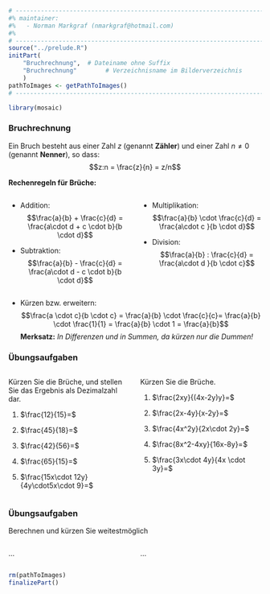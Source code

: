 ```r
# ---------------------------------------------------------------------------
#% maintainer:
#%   - Norman Markgraf (nmarkgraf@hotmail.com)
#%
# ---------------------------------------------------------------------------
source("../prelude.R")
initPart(
    "Bruchrechnung",  # Dateiname ohne Suffix
    "Bruchrechnung"        # Verzeichnisname im Bilderverzeichnis 
    )
pathToImages <- getPathToImages()
# ---------------------------------------------------------------------------

library(mosaic)

```

### Bruchrechnung

Ein Bruch besteht aus einer Zahl $z$ (genannt **Zähler**) und 
einer Zahl $n \neq 0$ (genannt **Nenner**), so dass:
$$z:n = \frac{z}{n} = z/n$$

**Rechenregeln für Brüche:**

:::::: {.columns}
::: {.column width="49%"}
- Addition: 
$$\frac{a}{b} + \frac{c}{d} = \frac{a\cdot d + c \cdot b}{b \cdot d}$$

- Subtraktion:
$$\frac{a}{b} - \frac{c}{d} = \frac{a\cdot d - c \cdot b}{b \cdot d}$$
:::
::: {.column width="49%"}

- Multiplikation:
$$\frac{a}{b} \cdot \frac{c}{d} = \frac{a\cdot c }{b \cdot d}$$

- Division:
$$\frac{a}{b} : \frac{c}{d} = \frac{a\cdot d }{b \cdot c}$$
:::
::::::

- Kürzen bzw. erweitern:
$$\frac{a \cdot c}{b \cdot c} = \frac{a}{b} \cdot \frac{c}{c}= \frac{a}{b} \cdot \frac{1}{1} =  \frac{a}{b} \cdot 1 = \frac{a}{b}$$
**Merksatz:** *In Differenzen und in Summen, da kürzen nur die Dummen!*

### Übungsaufgaben

:::::: {.columns}
::: {.column width="49%"}

Kürzen Sie die Brüche, und stellen Sie  das Ergebnis als Dezimalzahl dar.



1. $\frac{12}{15}=$

2. $\frac{45}{18}=$

3. $\frac{42}{56}=$

4. $\frac{65}{15}=$

5. $\frac{15x\cdot 12y}{4y\cdot5x\cdot 9}=$

:::
::: {.column width="49%"}

Kürzen Sie die Brüche.



1. $\frac{2xy}{(4x-2y)y}=$

2. $\frac{2x-4y}{x-2y}=$

3. $\frac{4x^2y}{2x\cdot 2y}=$

4. $\frac{8x^2-4xy}{16x-8y}=$

5. $\frac{3x\cdot 4y}{4x \cdot 3y}=$

:::
::::::

### Übungsaufgaben

Berechnen und kürzen Sie weitestmöglich

:::::: {.columns}
::: {.column width="49%"}

...

:::
::: {.column width="49%"}

...

:::
::::::


```r
rm(pathToImages)
finalizePart()
```

